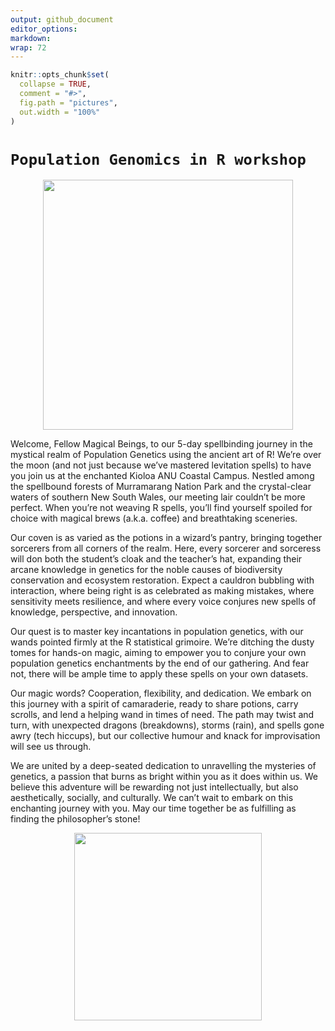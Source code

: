 ```yaml
---
output: github_document
editor_options: 
markdown: 
wrap: 72
---
```

  
  <!-- README.md is generated from README.Rmd. Please edit that file -->
  
```r
knitr::opts_chunk$set(
  collapse = TRUE,
  comment = "#>",
  fig.path = "pictures",
  out.width = "100%"
)
```

# `Population Genomics in R workshop` 
<p align="center">
<a href="https://green-striped-gecko.github.io/dartR/"><img src='Pictures/logo_workshop.png' height="400" /></a>
</p>

Welcome, Fellow Magical Beings, to our 5-day spellbinding journey in the 
mystical realm of Population Genetics using the ancient art of R! We’re over 
the moon (and not just because we’ve mastered levitation spells) to have you 
join us at the enchanted Kioloa ANU Coastal Campus. Nestled among the 
spellbound forests of Murramarang Nation Park and the crystal-clear waters of
southern New South Wales, our meeting lair couldn’t be more perfect. When 
you’re not weaving R spells, you’ll find yourself spoiled for choice with 
magical brews (a.k.a. coffee) and breathtaking sceneries.

Our coven is as varied as the potions in a wizard’s pantry, bringing together 
sorcerers from all corners of the realm. Here, every sorcerer and sorceress
will don both the student’s cloak and the teacher’s hat, expanding their arcane 
knowledge in genetics for the noble causes of biodiversity conservation and
ecosystem restoration. Expect a cauldron bubbling with interaction, where being
right is as celebrated as making mistakes, where sensitivity meets resilience, 
and where every voice conjures new spells of knowledge, perspective, and 
innovation.

Our quest is to master key incantations in population genetics, with our wands 
pointed firmly at the R statistical grimoire. We’re ditching the dusty tomes 
for hands-on magic, aiming to empower you to conjure your own population
genetics enchantments by the end of our gathering. And fear not, there will be
ample time to apply these spells on your own datasets.

Our magic words? Cooperation, flexibility, and dedication. We embark on this 
journey with a spirit of camaraderie, ready to share potions, carry scrolls, 
and lend a helping wand in times of need. The path may twist and turn, with 
unexpected dragons (breakdowns), storms (rain), and spells gone awry (tech
hiccups), but our collective humour and knack for improvisation will see us 
through.

We are united by a deep-seated dedication to unravelling the mysteries of
genetics, a passion that burns as bright within you as it does within us. We 
believe this adventure will be rewarding not just intellectually, but also 
aesthetically, socially, and culturally. We can’t wait to embark on this 
enchanting journey with you. May our time together be as fulfilling as finding
the philosopher’s stone! 

<p align="center">
<img src='Pictures/R_logo.png' height="300">
</p>





